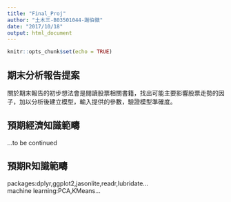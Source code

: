 ```yaml
---
title: "Final_Proj"
author: "土木三-B03501044-謝伯徽"
date: "2017/10/18"
output: html_document
---
```


```r
knitr::opts_chunk$set(echo = TRUE)
```

## 期末分析報告提案

關於期末報告的初步想法會是閱讀股票相關書籍，找出可能主要影響股票走勢的因子，加以分析後建立模型，輸入提供的參數，驗證模型準確度。



## 預期經濟知識範疇

...to be continued



## 預期R知識範疇
packages:dplyr,ggplot2,jasonlite,readr,lubridate...</br>
machine learning:PCA,KMeans...
